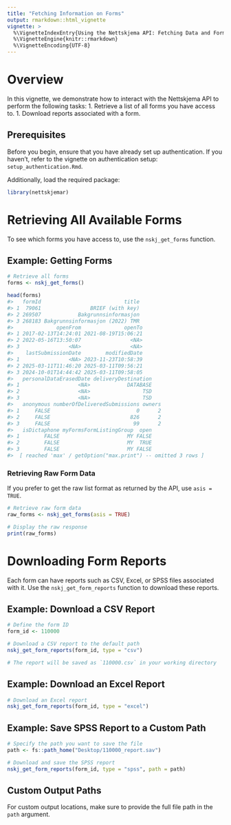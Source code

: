 ```yaml
---
title: "Fetching Information on Forms"
output: rmarkdown::html_vignette
vignette: >
  %\VignetteIndexEntry{Using the Nettskjema API: Fetching Data and Forms}
  %\VignetteEngine{knitr::rmarkdown}
  %\VignetteEncoding{UTF-8}
---
```




# Overview

In this vignette, we demonstrate how to interact with the Nettskjema API to perform the following tasks:
1. Retrieve a list of all forms you have access to.
1. Download reports associated with a form.


## Prerequisites

Before you begin, ensure that you have already set up authentication.
If you haven’t, refer to the vignette on authentication setup: `setup_authentication.Rmd`.

Additionally, load the required package:

```r
library(nettskjemar)
```

# Retrieving All Available Forms

To see which forms you have access to, use the `nskj_get_forms` function.

## Example: Getting Forms


``` r
# Retrieve all forms
forms <- nskj_get_forms()

head(forms)
#>   formId                           title
#> 1  79061                BRIEF (with key)
#> 2 269507            Bakgrunnsinformasjon
#> 3 268183 Bakgrunnsinformasjon (2022) TMR
#>              openFrom              openTo
#> 1 2017-02-13T14:24:01 2021-08-19T15:06:21
#> 2 2022-05-16T13:50:07                <NA>
#> 3                <NA>                <NA>
#>    lastSubmissionDate        modifiedDate
#> 1                <NA> 2023-11-23T10:58:39
#> 2 2025-03-11T11:46:20 2025-03-11T09:56:21
#> 3 2024-10-01T14:44:42 2025-03-11T09:58:05
#>   personalDataErasedDate deliveryDestination
#> 1                   <NA>            DATABASE
#> 2                   <NA>                 TSD
#> 3                   <NA>                 TSD
#>   anonymous numberOfDeliveredSubmissions owners
#> 1     FALSE                            0      2
#> 2     FALSE                          826      2
#> 3     FALSE                           99      2
#>   isDictaphone myFormsFormListingGroup  open
#> 1        FALSE                      MY FALSE
#> 2        FALSE                      MY  TRUE
#> 3        FALSE                      MY FALSE
#>  [ reached 'max' / getOption("max.print") -- omitted 3 rows ]
```

### Retrieving Raw Form Data

If you prefer to get the raw list format as returned by the API, use `asis = TRUE`.

```r
# Retrieve raw form data
raw_forms <- nskj_get_forms(asis = TRUE)

# Display the raw response
print(raw_forms)
```

# Downloading Form Reports

Each form can have reports such as CSV, Excel, or SPSS files associated with it.
Use the `nskj_get_form_reports` function to download these reports.

## Example: Download a CSV Report

```r
# Define the form ID
form_id <- 110000

# Download a CSV report to the default path
nskj_get_form_reports(form_id, type = "csv")

# The report will be saved as `110000.csv` in your working directory
```

## Example: Download an Excel Report

```r
# Download an Excel report
nskj_get_form_reports(form_id, type = "excel")
```

## Example: Save SPSS Report to a Custom Path

```r
# Specify the path you want to save the file
path <- fs::path_home("Desktop/110000_report.sav")

# Download and save the SPSS report
nskj_get_form_reports(form_id, type = "spss", path = path)
```

## Custom Output Paths

For custom output locations, make sure to provide the full file path in the `path` argument.


